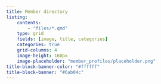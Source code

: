 ```yaml
---
title: Member directory
listing: 
    contents: 
        - "files/*.qmd"
    type: grid
    fields: [image, title, categories]
    categories: true
    grid-columns: 4
    image-height: 160px
    image-placeholder: "member_profiles/placeholder.png"
title-block-banner-color: "#ffffff"
title-block-banner: "#6ab04c"
---
```

